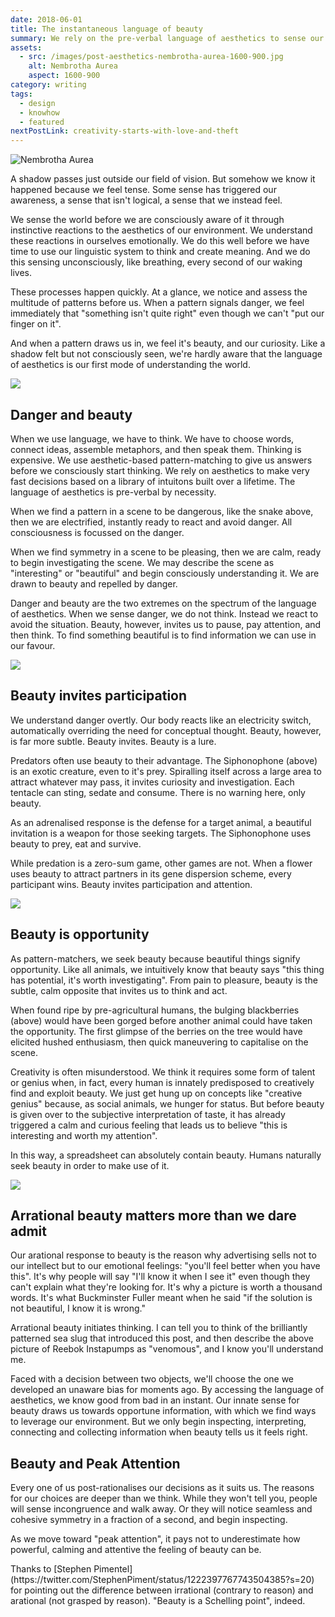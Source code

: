 ```yaml
---
date: 2018-06-01
title: The instantaneous language of beauty
summary: We rely on the pre-verbal language of aesthetics to sense our environment before we can think. We are naturally attuned to beauty because we innately know it represents a higher possibility of worthwhile information.
assets:
  - src: /images/post-aesthetics-nembrotha-aurea-1600-900.jpg
    alt: Nembrotha Aurea
    aspect: 1600-900
category: writing
tags:
  - design
  - knowhow
  - featured
nextPostLink: creativity-starts-with-love-and-theft
---
```


<Image
  src="/images/post-aesthetics-nembrotha-aurea-1600-900.jpg"
  alt="Nembrotha Aurea"
  aspect="1600-900"
  priority
  border={false}
/>

A shadow passes just outside our field of vision. But somehow we know it happened because we feel tense. Some sense has triggered our awareness, a sense that isn't logical, a sense that we instead feel.

We sense the world before we are consciously aware of it through instinctive reactions to the aesthetics of our environment. We understand these reactions in ourselves emotionally. We do this well before we have time to use our linguistic system to think and create meaning. And we do this sensing unconsciously, like breathing, every second of our waking lives.

These processes happen quickly. At a glance, we notice and assess the multitude of patterns before us. When a pattern signals danger, we feel immediately that "something isn't quite right" even though we can't "put our finger on it".

And when a pattern draws us in, we feel it's beauty, and our curiosity. Like a shadow felt but not consciously seen, we're hardly aware that the language of aesthetics is our first mode of understanding the world.

<Image src="/images/post-aesthetics-snake-1600-900.jpg" aspect="1600-900" />

## Danger and beauty

When we use language, we have to think. We have to choose words, connect ideas, assemble metaphors, and then speak them. Thinking is expensive. We use aesthetic-based pattern-matching to give us answers before we consciously start thinking. We rely on aesthetics to make very fast decisions based on a library of intuitons built over a lifetime. The language of aesthetics is pre-verbal by necessity.

When we find a pattern in a scene to be dangerous, like the snake above, then we are electrified, instantly ready to react and avoid danger. All consciousness is focussed on the danger.

When we find symmetry in a scene to be pleasing, then we are calm, ready to begin investigating the scene. We may describe the scene as "interesting" or "beautiful" and begin consciously understanding it. We are drawn to beauty and repelled by danger.

Danger and beauty are the two extremes on the spectrum of the language of aesthetics. When we sense danger, we do not think. Instead we react to avoid the situation. Beauty, however, invites us to pause, pay attention, and then think. To find something beautiful is to find information we can use in our favour.

<Image
  src="/images/post-aesthetics-siphonophore-apolemia-1200-1380.jpg"
  aspect="1200-1380"
/>

## Beauty invites participation

We understand danger overtly. Our body reacts like an electricity switch, automatically overriding the need for conceptual thought. Beauty, however, is far more subtle. Beauty invites. Beauty is a lure.

Predators often use beauty to their advantage. The Siphonophone (above) is an exotic creature, even to it's prey. Spiralling itself across a large area to attract whatever may pass, it invites curiosity and investigation. Each tentacle can sting, sedate and consume. There is no warning here, only beauty.

As an adrenalised response is the defense for a target animal, a beautiful invitation is a weapon for those seeking targets. The Siphonophone uses beauty to prey, eat and survive.

While predation is a zero-sum game, other games are not. When a flower uses beauty to attract partners in its gene dispersion scheme, every participant wins. Beauty invites participation and attention.

<Image
  src="/images/post-aesthetics-blackberries-1200-675.jpg"
  aspect="1200-675"
/>

## Beauty is opportunity

As pattern-matchers, we seek beauty because beautiful things signify opportunity. Like all animals, we intuitively know that beauty says "this thing has potential, it's worth investigating". From pain to pleasure, beauty is the subtle, calm opposite that invites us to think and act.

When found ripe by pre-agricultural humans, the bulging blackberries (above) would have been gorged before another animal could have taken the opportunity. The first glimpse of the berries on the tree would have elicited hushed enthusiasm, then quick maneuvering to capitalise on the scene.

Creativity is often misunderstood. We think it requires some form of talent or genius when, in fact, every human is innately predisposed to creatively find and exploit beauty. We just get hung up on concepts like "creative genius" because, as social animals, we hunger for status. But before beauty is given over to the subjective interpretation of taste, it has already triggered a calm and curious feeling that leads us to believe "this is interesting and worth my attention".

In this way, a spreadsheet can absolutely contain beauty. Humans naturally seek beauty in order to make use of it.

<Image src="/images/post-aesthetics-instapumps-1600-900.jpg" aspect="1600-900" />

## Arrational beauty matters more than we dare admit

Our arational response to beauty is the reason why advertising sells not to our intellect but to our emotional feelings: "you'll feel better when you have this". It's why people will say "I'll know it when I see it" even though they can't explain what they're looking for. It's why a picture is worth a thousand words. It's what Buckminster Fuller meant when he said "if the solution is not beautiful, I know it is wrong."

Arrational beauty initiates thinking. I can tell you to think of the brilliantly patterned sea slug that introduced this post, and then describe the above picture of Reebok Instapumps as "venomous", and I know you'll understand me.

Faced with a decision between two objects, we'll choose the one we developed an unaware bias for moments ago. By accessing the language of aesthetics, we know good from bad in an instant. Our innate sense for beauty draws us towards opportune information, with which we find ways to leverage our environment. But we only begin inspecting, interpreting, connecting and collecting information when beauty tells us it feels right.

## Beauty and Peak Attention

Every one of us post-rationalises our decisions as it suits us. The reasons for our choices are deeper than we think. While they won't tell you, people will sense incongruence and walk away. Or they will notice seamless and cohesive symmetry in a fraction of a second, and begin inspecting.

As we move toward "peak attention", it pays not to underestimate how powerful, calming and attentive the feeling of beauty can be.

<Note>
  Thanks to [Stephen
  Pimentel](https://twitter.com/StephenPiment/status/1222397767743504385?s=20)
  for pointing out the difference between irrational (contrary to reason) and
  arational (not grasped by reason). "Beauty is a Schelling point", indeed.
</Note>
